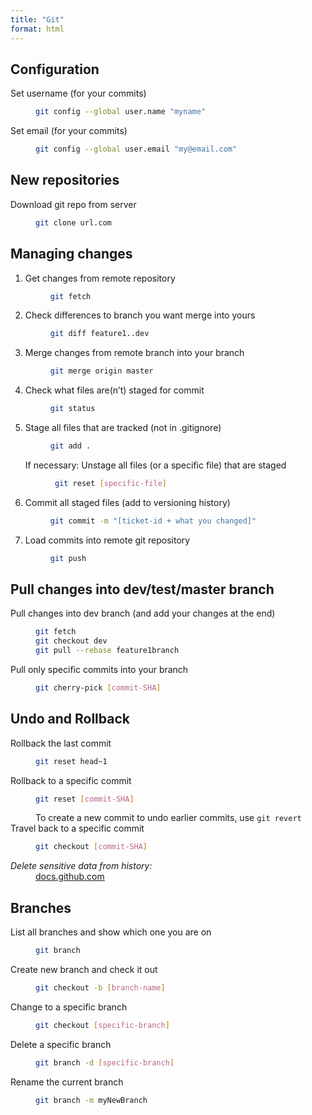 ```yaml
---
title: "Git"
format: html
---
```


## Configuration

Set username (for your commits)
: ```bash
git config --global user.name "myname"
```

Set email (for your commits)
: ```bash
git config --global user.email "my@email.com"
```

## New repositories

Download git repo from server
: ```bash
git clone url.com
```

## Managing changes

1. Get changes from remote repository
: ```bash
git fetch
```

2. Check differences to branch you want merge into yours
: ```bash
git diff feature1..dev
```

3. Merge changes from remote branch into your branch
: ```bash
git merge origin master
```

4. Check what files are(n't) staged for commit
: ```bash
git status
```

5. Stage all files that are tracked (not in .gitignore)
: ```bash
git add .
```

    If necessary: Unstage all files (or a specific file) that are staged
    : ```bash
    git reset [specific-file]
    ```

6. Commit all staged files (add to versioning history)
: ```bash
git commit -m "[ticket-id + what you changed]"
```

7. Load commits into remote git repository
: ```bash
git push
```

## Pull changes into dev/test/master branch 

Pull changes into dev branch (and add your changes at the end) 
: ```bash
git fetch
git checkout dev
git pull --rebase feature1branch 
```

Pull only specific commits into your branch
: ```bash
git cherry-pick [commit-SHA]
```

## Undo and Rollback

Rollback the last commit
: ```bash
git reset head~1
```

Rollback to a specific commit
: ```bash
git reset [commit-SHA]
```
To create a new commit to undo earlier commits, use `git revert`

Travel back to a specific commit
: ```bash
git checkout [commit-SHA]
```

*Delete sensitive data from history:*
: [docs.github.com](https://docs.github.com/en/authentication/keeping-your-account-and-data-secure/removing-sensitive-data-from-a-repository#using-git-filter-repo)

## Branches

List all branches and show which one you are on
: ```bash
git branch
```

Create new branch and check it out
: ```bash
git checkout -b [branch-name]
```

Change to a specific branch
: ```bash
git checkout [specific-branch]
```

Delete a specific branch
: ```bash
git branch -d [specific-branch]
```

Rename the current branch
: ```bash
git branch -m myNewBranch
``` 
